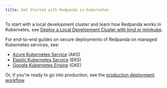 ```yaml
---
title: Get Started with Redpanda in Kubernetes
---
```


<head>
    <meta name="title" content="Get Started with Redpanda in Kubernetes | Redpanda Docs"/>
    <meta name="description" content="Find guides for setting up a three-broker Redpanda cluster in different Kubernetes platforms."/>
    <link rel="canonical" href="https://docs.redpanda.com/docs/deploy/deployment-option/self-hosted/kubernetes/get-started-dev/" />
</head>


To start with a local development cluster and learn how Redpanda works in Kubernetes, see [Deploy a Local Development Cluster with kind or minikube](../local-guide).

For end-to-end guides on secure deployments of Redpanda on managed Kubernetes services, see:

- [Azure Kubernetes Service](../aks-guide) (AKS)
- [Elastic Kubernetes Service](../eks-guide) (EKS)
- [Google Kubernetes Engine](../gke-guide) (GKE)

Or, if you're ready to go into production, see the [production deployment workflow](../production-workflow).

<OperatorNote/>
